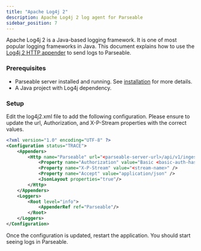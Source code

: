 ```yaml
---
title: "Apache Log4j 2"
description: Apache Log4j 2 log agent for Parseable
sidebar_position: 7
---
```


Apache Log4j 2 is a Java-based logging framework. It is one of most popular logging frameworks in Java. This document explains how to use the [Log4j 2 HTTP appender](https://logging.apache.org/log4j/2.x/manual/appenders.html#HTTP) to send logs to Parseable.

### Prerequisites
- Parseable server installed and running. See [installation](/docs/installation/) for more details.
- A Java project with Log4j dependency.

### Setup
Edit the log4j2.xml file to add the following configuration. Please ensure to update the url, Authorization, and X-P-Stream properties with the correct values.


```xml
<?xml version="1.0" encoding="UTF-8" ?>
<Configuration status="TRACE">
    <Appenders>
        <Http name="Parseable" url="<parseable-server-url>/api/v1/ingest" method="POST">
            <Property name="Authorization" value="Basic <basic-auth-hash>" />
            <Property name="X-P-Stream" value="<stream-name>" />
            <Property name="Accept" value="application/json" />
            <JsonLayout properties="true"/>
        </Http>
    </Appenders>
    <Loggers>
        <Root level="info">
            <AppenderRef ref="Parseable"/>
        </Root>
    </Loggers>
</Configuration>
```
Once the configuration is updated, restart the application. You should start seeing logs in Parseable.

